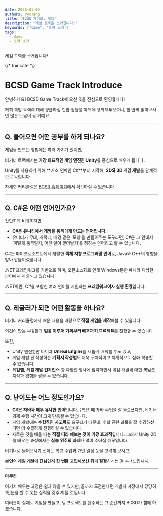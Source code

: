 ```yaml
---
date: 2025-05-05
authors: Pyorang
title: "BCSD 가이드: 게임"
description: "게임 트랙을 소개합니다!"
keywords: ["Game", "트랙 소개"]
tags:
  - Game
  - 트랙 소개
---
```


게임 트랙을 소개합니다!

{/* truncate */}

# **BCSD Game Track Introduce**

안녕하세요! BCSD Game Track에 오신 것을 진심으로 환영합니다!

저희 게임 트랙에 대해 궁금하실 만한 점들을 아래에 정리해두었으니, 한 번씩 읽어보시면 많은 도움이 될 거예요.

---

## **Q. 들어오면 어떤 공부를 하게 되나요?**

게임을 만드는 방법에는 여러 가지가 있지만,

비기너 트랙에서는 **가장 대표적인 게임 엔진인 Unity**를 중심으로 배우게 됩니다.

Unity를 사용하기 위해 **기초 언어인 C#**부터 시작해, **2D와 3D 게임 개발**을 단계적으로 익힙니다.

자세한 커리큘럼은 [BCSD 홈페이지](https://bcsdlab.com/track/game)에서 확인하실 수 있습니다.

---

## **Q. C#은 어떤 언어인가요?**

간단하게 비유하자면,

- **C#은 유니티에서 게임을 움직이게 만드는 언어입니다.**
- 유니티가 무대, 캐릭터, 배경 같은 ‘모양’을 만들어주는 도구라면, C#은 그 안에서 ‘어떻게 움직일지, 어떤 일이 일어날지’를 정하는 언어라고 할 수 있습니다.

C#은 마이크로소프트에서 개발한 **객체 지향 프로그래밍 언어**로, Java와 C++의 영향을 받아 만들어졌습니다.

.NET 프레임워크를 기반으로 하며, 오픈소스화로 인해 Windows뿐만 아니라 다양한 분야에서 사용되고 있습니다.

.NET이란, C#을 포함한 여러 언어를 지원하는 **프레임워크이자 실행 환경**입니다.

---

## **Q. 레귤러가 되면 어떤 활동을 하나요?**

비기너 커리큘럼에서 배운 내용을 바탕으로 **직접 게임을 제작**해볼 수 있습니다.

의견이 맞는 부원들과 **팀을 이루어 기획부터 배포까지 프로젝트**를 진행할 수 있습니다.

또한,

- Unity 엔진뿐만 아니라 **Unreal Engine**을 새롭게 배워볼 수도 있고,
- 게임 개발 전 작성하는 **기획서 작성법**도 더욱 구체적이고 체계적으로 심화 학습할 수 있습니다.
- **게임잼, 게임 개발 컨퍼런스** 등 다양한 행사에 참여하면서 게임 개발에 대한 폭넓은 지식과 경험을 쌓을 수 있습니다.

---

## **Q. 난이도는 어느 정도인가요?**

- **C#은 자바와 매우 유사한 언어**입니다. 2학년 때 자바 수업을 잘 들으셨다면, 비기너 과제 수행 시간이 크게 단축될 수 있습니다.
- 게임 개발에는 **수학적인 사고력**도 요구되기 때문에, 수학 관련 과목을 잘 수강하셨다면 더 수월하게 진행하실 수 있습니다.
- 새로운 것을 배울 때는 **직접 따라 해보는 것이 가장 효과적**입니다. 그래서 Unity 2D를 배우는 과정에서는 **실습 위주의 과제**가 많이 주어질 예정입니다.

비기너로 들어오시기 전에는 학교 수업과 개인 일정 등을 고려해 보시고,

**본인이 게임 개발에 진심인지 한 번쯤 고민해보신 뒤에 결정**하시는 걸 추천드립니다.

---

**마무리**

여기서 배우는 과정은 쉽지 않을 수 있지만, 끝까지 도전한다면 개발자 시장에서 당당히 1인분을 할 수 있는 실력을 갖추게 될 것입니다.

여러분이 실제로 게임을 만들고, 팀 프로젝트를 완주하는 그 순간까지 BCSD가 함께 하겠습니다.